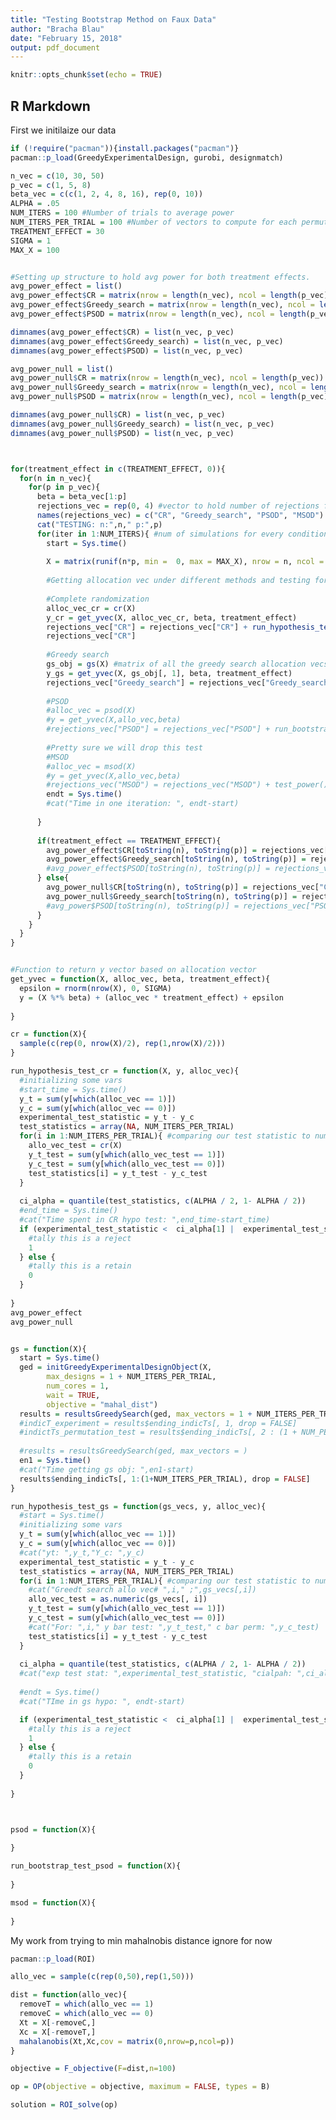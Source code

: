 ---
title: "Testing Bootstrap Method on Faux Data"
author: "Bracha Blau"
date: "February 15, 2018"
output: pdf_document
---

```{r setup, include=FALSE}
knitr::opts_chunk$set(echo = TRUE)
```

## R Markdown

First we initilaize our data

```{r}
if (!require("pacman")){install.packages("pacman")}
pacman::p_load(GreedyExperimentalDesign, gurobi, designmatch)

n_vec = c(10, 30, 50)
p_vec = c(1, 5, 8)
beta_vec = c(c(1, 2, 4, 8, 16), rep(0, 10))
ALPHA = .05
NUM_ITERS = 100 #Number of trials to average power
NUM_ITERS_PER_TRIAL = 100 #Number of vectors to compute for each permutaion test/bootstrap test
TREATMENT_EFFECT = 30
SIGMA = 1
MAX_X = 100


#Setting up structure to hold avg power for both treatment effects.
avg_power_effect = list()
avg_power_effect$CR = matrix(nrow = length(n_vec), ncol = length(p_vec))
avg_power_effect$Greedy_search = matrix(nrow = length(n_vec), ncol = length(p_vec))
avg_power_effect$PSOD = matrix(nrow = length(n_vec), ncol = length(p_vec))

dimnames(avg_power_effect$CR) = list(n_vec, p_vec)
dimnames(avg_power_effect$Greedy_search) = list(n_vec, p_vec)
dimnames(avg_power_effect$PSOD) = list(n_vec, p_vec)

avg_power_null = list()
avg_power_null$CR = matrix(nrow = length(n_vec), ncol = length(p_vec))
avg_power_null$Greedy_search = matrix(nrow = length(n_vec), ncol = length(p_vec))
avg_power_null$PSOD = matrix(nrow = length(n_vec), ncol = length(p_vec))

dimnames(avg_power_null$CR) = list(n_vec, p_vec)
dimnames(avg_power_null$Greedy_search) = list(n_vec, p_vec)
dimnames(avg_power_null$PSOD) = list(n_vec, p_vec)



for(treatment_effect in c(TREATMENT_EFFECT, 0)){
  for(n in n_vec){
    for(p in p_vec){
      beta = beta_vec[1:p]
      rejections_vec = rep(0, 4) #vector to hold number of rejections for every method
      names(rejections_vec) = c("CR", "Greedy_search", "PSOD", "MSOD")
      cat("TESTING: n:",n," p:",p)
      for(iter in 1:NUM_ITERS){ #num of simulations for every condition
        start = Sys.time()
        
        X = matrix(runif(n*p, min =  0, max = MAX_X), nrow = n, ncol = p) #our fake data
        
        #Getting allocation vec under different methods and testing for power
        
        #Complete randomization
        alloc_vec_cr = cr(X)
        y_cr = get_yvec(X, alloc_vec_cr, beta, treatment_effect)
        rejections_vec["CR"] = rejections_vec["CR"] + run_hypothesis_test_cr(X, y_cr, alloc_vec_cr)
        rejections_vec["CR"]
        
        #Greedy search
        gs_obj = gs(X) #matrix of all the greedy search allocation vecs we'll need for this trial
        y_gs = get_yvec(X, gs_obj[, 1], beta, treatment_effect)
        rejections_vec["Greedy_search"] = rejections_vec["Greedy_search"] + run_hypothesis_test_gs(gs_obj[, 2:(NUM_ITERS_PER_TRIAL+1)], y_gs, gs_obj[,1])
        
        #PSOD
        #alloc_vec = psod(X)
        #y = get_yvec(X,allo_vec,beta)
        #rejections_vec["PSOD"] = rejections_vec["PSOD"] + run_bootstrap_test_psod
        
        #Pretty sure we will drop this test
        #MSOD
        #alloc_vec = msod(X)
        #y = get_yvec(X,allo_vec,beta)
        #rejections_vec("MSOD") = rejections_vec("MSOD") + test_power()
        endt = Sys.time()
        #cat("Time in one iteration: ", endt-start)
        
      }
      
      if(treatment_effect == TREATMENT_EFFECT){
        avg_power_effect$CR[toString(n), toString(p)] = rejections_vec["CR"]/NUM_ITERS
        avg_power_effect$Greedy_search[toString(n), toString(p)] = rejections_vec["Greedy_search"]/NUM_ITERS
        #avg_power_effect$PSOD[toString(n), toString(p)] = rejections_vec["PSOD"]/num_iters
      } else{
        avg_power_null$CR[toString(n), toString(p)] = rejections_vec["CR"]/NUM_ITERS
        avg_power_null$Greedy_search[toString(n), toString(p)] = rejections_vec["Greedy_search"]/NUM_ITERS
        #avg_power$PSOD[toString(n), toString(p)] = rejections_vec["PSOD"]/num_iters
      }
    }
  }
}


#Function to return y vector based on allocation vector
get_yvec = function(X, alloc_vec, beta, treatment_effect){
  epsilon = rnorm(nrow(X), 0, SIGMA)
  y = (X %*% beta) + (alloc_vec * treatment_effect) + epsilon
  
}

cr = function(X){
  sample(c(rep(0, nrow(X)/2), rep(1,nrow(X)/2)))
}

run_hypothesis_test_cr = function(X, y, alloc_vec){
  #initializing some vars
  #start_time = Sys.time()
  y_t = sum(y[which(alloc_vec == 1)])
  y_c = sum(y[which(alloc_vec == 0)])
  experimental_test_statistic = y_t - y_c
  test_statistics = array(NA, NUM_ITERS_PER_TRIAL)
  for(i in 1:NUM_ITERS_PER_TRIAL){ #comparing our test statistic to num_iters different allocation vectors
    allo_vec_test = cr(X)
    y_t_test = sum(y[which(allo_vec_test == 1)])
    y_c_test = sum(y[which(allo_vec_test == 0)])
    test_statistics[i] = y_t_test - y_c_test
  }
  
  ci_alpha = quantile(test_statistics, c(ALPHA / 2, 1- ALPHA / 2))
  #end_time = Sys.time()
  #cat("Time spent in CR hypo test: ",end_time-start_time)
  if (experimental_test_statistic <  ci_alpha[1] |  experimental_test_statistic > ci_alpha[2]) {
    #tally this is a reject
    1
  } else {
    #tally this is a retain
    0
  }
  
}
avg_power_effect
avg_power_null


gs = function(X){
  start = Sys.time()
  ged = initGreedyExperimentalDesignObject(X, 
        max_designs = 1 + NUM_ITERS_PER_TRIAL, 
        num_cores = 1, 
        wait = TRUE,
        objective = "mahal_dist")
  results = resultsGreedySearch(ged, max_vectors = 1 + NUM_ITERS_PER_TRIAL)
  #indicT_experiment = results$ending_indicTs[, 1, drop = FALSE]
  #indictTs_permutation_test = results$ending_indicTs[, 2 : (1 + NUM_PERM)]
  
  #results = resultsGreedySearch(ged, max_vectors = )
  en1 = Sys.time()
  #cat("Time getting gs obj: ",en1-start)
  results$ending_indicTs[, 1:(1+NUM_ITERS_PER_TRIAL), drop = FALSE]
}

run_hypothesis_test_gs = function(gs_vecs, y, alloc_vec){
  #start = Sys.time()
  #initializing some vars
  y_t = sum(y[which(alloc_vec == 1)])
  y_c = sum(y[which(alloc_vec == 0)])
  #cat("yt: ",y_t,"Y_c: ",y_c)
  experimental_test_statistic = y_t - y_c
  test_statistics = array(NA, NUM_ITERS_PER_TRIAL)
  for(i in 1:NUM_ITERS_PER_TRIAL){ #comparing our test statistic to num_iters different allocation vectors
    #cat("Greedt search allo vec# ",i," ;",gs_vecs[,i])
    allo_vec_test = as.numeric(gs_vecs[, i])
    y_t_test = sum(y[which(allo_vec_test == 1)])
    y_c_test = sum(y[which(allo_vec_test == 0)])
    #cat("For: ",i," y bar test: ",y_t_test," c bar perm: ",y_c_test)
    test_statistics[i] = y_t_test - y_c_test
  }
  
  ci_alpha = quantile(test_statistics, c(ALPHA / 2, 1- ALPHA / 2))
  #cat("exp test stat: ",experimental_test_statistic, "cialpah: ",ci_alpha)
  
  #endt = Sys.time()
  #cat("TIme in gs hypo: ", endt-start)

  if (experimental_test_statistic <  ci_alpha[1] |  experimental_test_statistic > ci_alpha[2]) {
    #tally this is a reject
    1
  } else {
    #tally this is a retain
    0
  }
  
}



psod = function(X){
  
}

run_bootstrap_test_psod = function(X){
  
}

msod = function(X){
  
}

```


My work from trying to min mahalnobis distance ignore for now
```{r}
pacman::p_load(ROI)

allo_vec = sample(c(rep(0,50),rep(1,50)))

dist = function(allo_vec){
  removeT = which(allo_vec == 1)
  removeC = which(allo_vec == 0)
  Xt = X[-removeC,]
  Xc = X[-removeT,]
  mahalanobis(Xt,Xc,cov = matrix(0,nrow=p,ncol=p))
}

objective = F_objective(F=dist,n=100)

op = OP(objective = objective, maximum = FALSE, types = B)

solution = ROI_solve(op)


```

